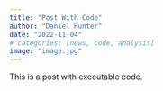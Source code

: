 ```yaml
---
title: "Post With Code"
author: "Daniel Hunter"
date: "2022-11-04"
# categories: [news, code, analysis]
image: "image.jpg"
---
```


This is a post with executable code.

